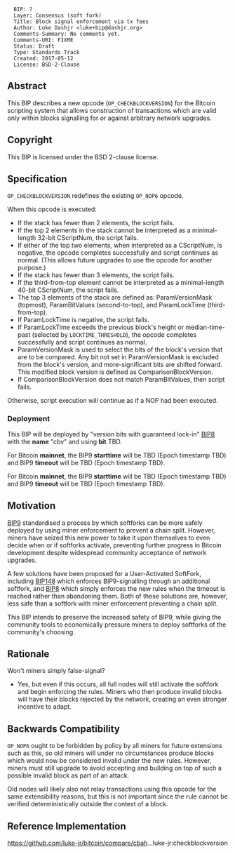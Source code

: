 <pre>
  BIP: ?
  Layer: Consensus (soft fork)
  Title: Block signal enforcement via tx fees
  Author: Luke Dashjr <luke+bip@dashjr.org>
  Comments-Summary: No comments yet.
  Comments-URI: FIXME
  Status: Draft
  Type: Standards Track
  Created: 2017-05-12
  License: BSD-2-Clause
</pre>

==Abstract==

This BIP describes a new opcode (<code>OP_CHECKBLOCKVERSION</code>) for the Bitcoin scripting system that allows construction of transactions which are valid only within blocks signalling for or against arbitrary network upgrades.

==Copyright==

This BIP is licensed under the BSD 2-clause license.

==Specification==

<code>OP_CHECKBLOCKVERSION</code> redefines the existing <code>OP_NOP6</code> opcode.

When this opcode is executed:

* If the stack has fewer than 2 elements, the script fails.
* If the top 2 elements in the stack cannot be interpreted as a minimal-length 32-bit CScriptNum, the script fails.
* If either of the top two elements, when interpreted as a CScriptNum, is negative, the opcode completes successfully and script continues as normal. (This allows future upgrades to use the opcode for another purpose.)
* If the stack has fewer than 3 elements, the script fails.
* If the third-from-top element cannot be interpreted as a minimal-length 40-bit CScriptNum, the script fails.
* The top 3 elements of the stack are defined as: ParamVersionMask (topmost), ParamBitValues (second-to-top), and ParamLockTime (third-from-top).
* If ParamLockTime is negative, the script fails.
* If ParamLockTime exceeds the previous block's height or median-time-past (selected by <code>LOCKTIME_THRESHOLD</code>), the opcode completes successfully and script continues as normal.
* ParamVersionMask is used to select the bits of the block's version that are to be compared. Any bit not set in ParamVersionMask is excluded from the block's version, and more-significant bits are shifted forward. This modified block version is defined as ComparisonBlockVersion.
* If ComparisonBlockVersion does not match ParamBitValues, then script fails.

Otherwise, script execution will continue as if a NOP had been executed.

===Deployment===

This BIP will be deployed by "version bits with guaranteed lock-in" [[bip-0008.mediawiki|BIP8]] with the '''name''' "cbv" and using '''bit''' TBD.

For Bitcoin '''mainnet''', the BIP9 '''starttime''' will be TBD (Epoch timestamp TBD) and BIP9 '''timeout''' will be TBD (Epoch timestamp TBD).

For Bitcoin '''mainnet''', the BIP9 '''starttime''' will be TBD (Epoch timestamp TBD) and BIP9 '''timeout''' will be TBD (Epoch timestamp TBD).

==Motivation==

[[bip-0009.mediawiki|BIP9]] standardised a process by which softforks can be more safely deployed by using miner enforcement to prevent a chain split.
However, miners have seized this new power to take it upon themselves to even decide when or if softforks activate, preventing further progress in Bitcoin development despite widespread community acceptance of network upgrades.

A few solutions have been proposed for a User-Activated SoftFork, including [[bip-0148.mediawiki|BIP148]] which enforces BIP9-signalling through an additional softfork, and [[bip-0008.mediawiki|BIP8]] which simply enforces the new rules when the timeout is reached rather than abandoning them.
Both of these solutions are, however, less safe than a softfork with miner enforcement preventing a chain split.

This BIP intends to preserve the increased safety of BIP9, while giving the community tools to economically pressure miners to deploy softforks of the community's choosing.

==Rationale==

Won't miners simply false-signal?

* Yes, but even if this occurs, all full nodes will still activate the softfork and begin enforcing the rules. Miners who then produce invalid blocks will have their blocks rejected by the network, creating an even stronger incentive to adapt.

==Backwards Compatibility==

<code>OP_NOP6</code> ought to be forbidden by policy by all miners for future extensions such as this, so old miners will under no circumstances produce blocks which would now be considered invalid under the new rules.
However, miners must still upgrade to avoid accepting and building on top of such a possible invalid block as part of an attack.

Old nodes will likely also not relay transactions using this opcode for the same extensibility reasons, but this is not important since the rule cannot be verified deterministically outside the context of a block.

==Reference Implementation==

https://github.com/luke-jr/bitcoin/compare/cbah...luke-jr:checkblockversion
